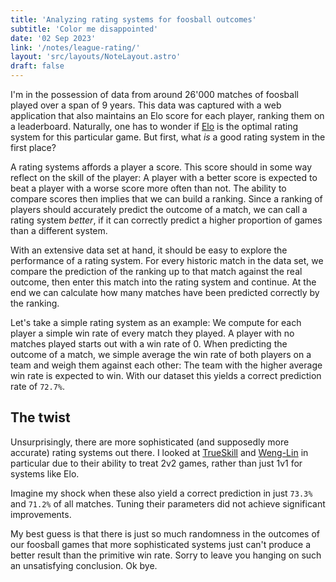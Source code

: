 ```yaml
---
title: 'Analyzing rating systems for foosball outcomes'
subtitle: 'Color me disappointed'
date: '02 Sep 2023'
link: '/notes/league-rating/'
layout: 'src/layouts/NoteLayout.astro'
draft: false
---
```



I'm in the possession of data from around 26'000 matches of foosball played over a span of 9
years. This data was captured with a web application that also maintains an Elo score for each
player, ranking them on a leaderboard. Naturally, one has to wonder if
[Elo](https://en.wikipedia.org/wiki/Elo_rating_system) is the optimal rating system
for this particular game. But first, what _is_ a good rating system in the first place?

A rating systems affords a player a score. This score should in some way reflect on the skill
of the player: A player with a better score is expected to beat a player with a worse score
more often than not. The ability to compare scores then implies that we can build a ranking.
Since a ranking of players should accurately predict the outcome of a match, we can call a
rating system _better_, if it can correctly predict a higher proportion of games than a
different system.

With an extensive data set at hand, it should be easy to explore the performance of a rating
system. For every historic match in the data set, we compare the prediction of the ranking up
to that match against the real outcome, then enter this match into the rating system and
continue. At the end we can calculate how many matches have been predicted correctly by the
ranking.

Let's take a simple rating system as an example: We compute for each player a simple win rate
of every match they played. A player with no matches played starts out with a win rate of 0.
When predicting the outcome of a match, we simple average the win rate of both players on a
team and weigh them against each other: The team with the higher average win rate is expected
to win. With our dataset this yields a correct prediction rate of `72.7%`.

## The twist

Unsurprisingly, there are more sophisticated (and supposedly more accurate) rating systems out
there. I looked at [TrueSkill](https://en.wikipedia.org/wiki/TrueSkill) and
[Weng-Lin](https://jmlr.csail.mit.edu/papers/volume12/weng11a/weng11a.pdf) in particular
due to their ability to treat 2v2 games, rather than just 1v1 for systems like Elo.

Imagine my shock when these also yield a correct prediction in just `73.3%` and
`71.2%` of all matches. Tuning their parameters did not achieve significant improvements.

My best guess is that there is just so much randomness in the outcomes of our foosball games
that more sophisticated systems just can't produce a better result than the primitive win
rate. Sorry to leave you hanging on such an unsatisfying conclusion. Ok bye.
